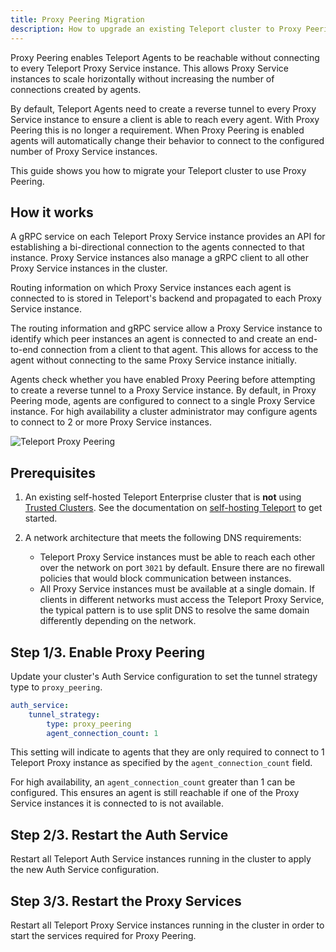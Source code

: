 ```yaml
---
title: Proxy Peering Migration
description: How to upgrade an existing Teleport cluster to Proxy Peering mode.
---
```


Proxy Peering enables Teleport Agents to be reachable without connecting to
every Teleport Proxy Service instance. This allows Proxy Service instances to
scale horizontally without increasing the number of connections created by
agents.

By default, Teleport Agents need to create a reverse tunnel to every Proxy
Service instance to ensure a client is able to reach every agent. With Proxy
Peering this is no longer a requirement. When Proxy Peering is enabled agents
will automatically change their behavior to connect to the configured number of
Proxy Service instances.

This guide shows you how to migrate your Teleport cluster to use Proxy Peering.

## How it works

A gRPC service on each Teleport Proxy Service instance provides an API for
establishing a bi-directional connection to the agents connected to that
instance. Proxy Service instances also manage a gRPC client to all other Proxy
Service instances in the cluster.

Routing information on which Proxy Service instances each agent is connected to
is stored in Teleport's backend and propagated to each Proxy Service instance.

The routing information and gRPC service allow a Proxy Service instance to
identify which peer instances an agent is connected to and create an
end-to-end connection from a client to that agent. This allows for access to the
agent without connecting to the same Proxy Service instance initially.

Agents check whether you have enabled Proxy Peering before attempting to create
a reverse tunnel to a Proxy Service instance. By default, in Proxy Peering mode,
agents are configured to connect to a single Proxy Service instance. For high
availability a cluster administrator may configure agents to connect to 2 or
more Proxy Service instances.

![Teleport Proxy Peering](../../../../img/architecture/proxy-peering@1.2x.png)

## Prerequisites

1. An existing self-hosted Teleport Enterprise cluster that is **not** using
   [Trusted
   Clusters](../admin/trustedclusters.mdx). See
   the documentation on [self-hosting
   Teleport](../../deploy-a-cluster/deploy-a-cluster.mdx) to get started.

1. A network architecture that meets the following DNS requirements: 

   * Teleport Proxy Service instances must be able to reach each other over the
     network on port `3021` by default. Ensure there are no firewall policies
     that would block communication between instances.
   * All Proxy Service instances must be available at a single domain. If
     clients in different networks must access the Teleport Proxy Service, the
     typical pattern is to use split DNS to resolve the same domain differently
     depending on the network.

## Step 1/3. Enable Proxy Peering

Update your cluster's Auth Service configuration to set the tunnel strategy type
to `proxy_peering`.

```yaml
auth_service:
    tunnel_strategy:
        type: proxy_peering
        agent_connection_count: 1
```

This setting will indicate to agents that they are only required to connect to 1
Teleport Proxy instance as specified by the `agent_connection_count` field.

For high availability, an `agent_connection_count` greater than 1 can be configured.
This ensures an agent is still reachable if one of the Proxy Service instances it is connected to is not available.

## Step 2/3. Restart the Auth Service

Restart all Teleport Auth Service instances running in the cluster to apply the
new Auth Service configuration.

## Step 3/3. Restart the Proxy Services

Restart all Teleport Proxy Service instances running in the cluster in order to
start the services required for Proxy Peering.

